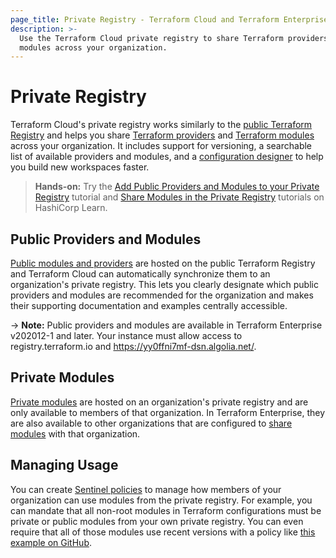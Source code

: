 ```yaml
---
page_title: Private Registry - Terraform Cloud and Terraform Enterprise
description: >-
  Use the Terraform Cloud private registry to share Terraform providers and
  modules across your organization.
---
```


# Private Registry

Terraform Cloud's private registry works similarly to the [public Terraform Registry](/registry) and helps you share [Terraform providers](/language/providers) and [Terraform modules](/language/modules) across your organization. It includes support for versioning, a searchable list of available providers and modules, and a [configuration designer](/cloud-docs/registry/design) to help you build new workspaces faster.

> **Hands-on:** Try the [Add Public Providers and Modules to your Private Registry](https://learn.hashicorp.com/tutorials/terraform/private-registry-add) tutorial and [Share Modules in the Private Registry](https://learn.hashicorp.com/tutorials/terraform/module-private-registry?in=terraform/modules) tutorials on HashiCorp Learn.

## Public Providers and Modules

[Public modules and providers](/cloud-docs/registry/add) are hosted on the public Terraform Registry and Terraform Cloud can automatically synchronize them to an organization's private registry. This lets you clearly designate which public providers and modules are recommended for the organization and makes their supporting documentation and examples centrally accessible.

-> **Note:** Public providers and modules are available in Terraform Enterprise v202012-1 and later. Your instance must allow access to registry.terraform.io and https://yy0ffni7mf-dsn.algolia.net/.

## Private Modules

[Private modules](/cloud-docs/registry/publish) are hosted on an organization's private registry and are only available to members of that organization. In Terraform Enterprise, they are also available to other organizations that are configured to [share modules](/enterprise/admin/application/module-sharing) with that organization.

## Managing Usage

You can create [Sentinel policies](/cloud-docs/sentinel) to manage how members of your organization can use modules from the private registry. For example, you can mandate that all non-root modules in Terraform configurations must be private or public modules from your own private registry. You can even require that all of those modules use recent versions with a policy like [this example on GitHub](https://github.com/hashicorp/terraform-guides/blob/master/governance/third-generation/cloud-agnostic/http-examples/use-recent-versions-from-pmr.sentinel).
